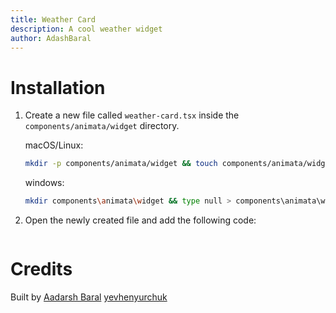 ```yaml
---
title: Weather Card
description: A cool weather widget
author: AdashBaral
---
```


<ComponentPreview name="widget-weather-card--docs" />

# Installation

1. Create a new file called `weather-card.tsx` inside the `components/animata/widget` directory.

   macOS/Linux:

   ```bash
   mkdir -p components/animata/widget && touch components/animata/widget/weather-card.tsx
   ```

   windows:

   ```bash
   mkdir components\animata\widget && type null > components\animata\widget\weather-card.tsx
   ```

2. Open the newly created file and add the following code:

```jsx file=<rootDir>/animata/widget/weather-card.tsx

```

# Credits

Built by [Aadarsh Baral](https://github.com/aadarshbaral)
[yevhenyurchuk](https://yevhenyurchuk.com/)
